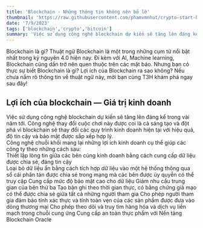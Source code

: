 ```yaml
---
title: 'Blockchain - Những thông tin không nên bỏ lỡ'
thumbnail: 'https://raw.githubusercontent.com/phamvmnhut/crypto-start-blog-data/main/images/blockchain-khong-nen-bo-lo.jpg'
date: '7/9/2023'
tags: ['blockchain','crypto','bitcoin']
summary: 'Việc sử dụng công nghệ blockchain dự kiến sẽ tăng lên đáng kể trong vài năm tới. Công nghệ thay đổi cuộc chơi này được coi là cả sáng tạo và đột phá vì blockchain sẽ thay đổi các quy trình kinh doanh hiện tại với hiệu quả, độ tin cậy và bảo mật được sắp xếp hợp lý.'
---
```




Blockchain là gì? Thuật ngữ Blockchain là một trong những cụm từ nổi bật nhất trong kỷ nguyên 4.0 hiện nay. Đi kèm với AI, Machine learning, Blockchain cũng dần trở nên quen thuộc trên các mặt báo. Nhưng bạn có thực sự biết Blockchain là gì? Lợi ích của Blockchain ra sao không? Nếu chưa nắm rõ thông tin về thuật ngữ này, mời bạn cùng T3H khám phá ngay sau đây!

## Lợi ích của blockchain — Giá trị kinh doanh
Việc sử dụng công nghệ blockchain dự kiến sẽ tăng lên đáng kể trong vài năm tới. Công nghệ thay đổi cuộc chơi này được coi là cả sáng tạo và đột phá vì blockchain sẽ thay đổi các quy trình kinh doanh hiện tại với hiệu quả, độ tin cậy và bảo mật được sắp xếp hợp lý.
<br />
Công nghệ chuỗi khối mang lại những lợi ích kinh doanh cụ thể giúp các công ty theo những cách sau:
<br />
Thiết lập lòng tin giữa các bên cùng kinh doanh bằng cách cung cấp dữ liệu được chia sẻ, đáng tin cậy
<br />
Loại bỏ dữ liệu ẩn bằng cách tích hợp dữ liệu vào một hệ thống thông qua sổ cái phân tán được chia sẻ trong mạng mà các bên được ủy quyền có thể truy cập
Cung cấp mức độ bảo mật cao cho dữ liệu
Giảm nhu cầu trung gian của bên thứ ba
Tạo bản ghi theo thời gian thực, có bằng chứng giả mạo có thể được chia sẻ giữa tất cả những người tham gia
Cho phép người tham gia đảm bảo tính xác thực và tính toàn vẹn của các sản phẩm được đưa vào dòng thương mại
Cho phép theo dõi và truy tìm hàng hóa và dịch vụ liền mạch trong chuỗi cung ứng
Cung cấp an toàn thực phẩm với Nền tảng Blockchain Oracle